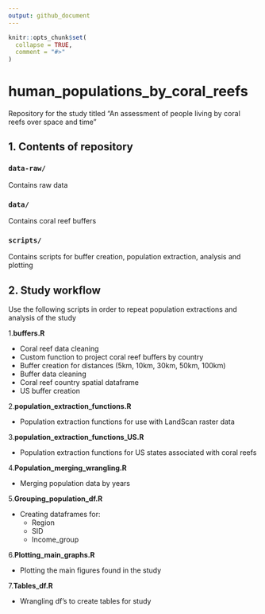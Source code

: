 ```yaml
---
output: github_document
---
```


<!-- README.md is generated from README.Rmd. Please edit that file -->

```r
knitr::opts_chunk$set(
  collapse = TRUE,
  comment = "#>"
)
```

# human_populations_by_coral_reefs


Repository for the study titled "An assessment of people living by coral reefs over space and time"

## 1. Contents of repository


### `data-raw/`

Contains raw data

### `data/`

Contains coral reef buffers

### `scripts/`

Contains scripts for buffer creation, population extraction, analysis and plotting


## 2. Study workflow

Use the following scripts in order to repeat population extractions and analysis of the study

  1.**buffers.R**
    
  - Coral reef data cleaning
  - Custom function to project coral reef buffers by country
  - Buffer creation for distances (5km, 10km, 30km, 50km, 100km)
  - Buffer data cleaning
  - Coral reef country spatial dataframe
  - US buffer creation
    
  2.**population_extraction_functions.R**
    
  - Population extraction functions for use with LandScan raster data
    
  3.**population_extraction_functions_US.R**
    
  - Population extraction functions for US states associated with coral reefs
    
  4.**Population_merging_wrangling.R**
    
  - Merging population data by years
  
  5.**Grouping_population_df.R**
    
  - Creating dataframes for:
    - Region
    - SID
    - Income_group
  
  6.**Plotting_main_graphs.R**
    
  - Plotting the main figures found in the study
    
  7.**Tables_df.R**
    
  - Wrangling df's to create tables for study 
    


